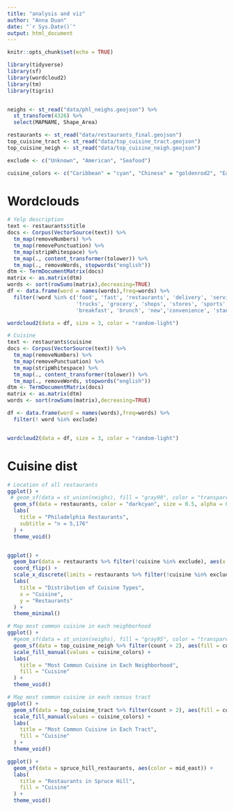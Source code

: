 ```yaml
---
title: "analysis and viz"
author: "Anna Duan"
date: "`r Sys.Date()`"
output: html_document
---
```


```r
knitr::opts_chunk$set(echo = TRUE)

library(tidyverse)
library(sf)
library(wordcloud2)
library(tm)
library(tigris)


neighs <- st_read("data/phl_neighs.geojson") %>%
  st_transform(4326) %>%
  select(MAPNAME, Shape_Area)

restaurants <- st_read("data/restaurants_final.geojson")
top_cuisine_tract <- st_read("data/top_cuisine_tract.geojson")
top_cuisine_neigh <- st_read("data/top_cuisine_neigh.geojson")

exclude <- c("Unknown", "American", "Seafood")

cuisine_colors <- c("Caribbean" = "cyan", "Chinese" = "goldenrod2", "East_European" = "dodgerblue3", "Japanese" = "darkcyan",  "Korean" = "orchid1", "Latin_American" = "pink2", "Mediterranean" = "olivedrab2", "Mexican" = "gold1", "Middle_Eastern" = "salmon1",  "Soul_Food" = "lightblue1", "South_Asian" = "olivedrab4", "Thai" = "tan", "United_Kingdom" = "orchid3",  "Vietnamese" = "salmon3", "West_African" = "darkslategray")
```

# Wordclouds 
```r
# Yelp description
text <- restaurants$title
docs <- Corpus(VectorSource(text)) %>%
  tm_map(removeNumbers) %>%
  tm_map(removePunctuation) %>%
  tm_map(stripWhitespace) %>%
  tm_map(., content_transformer(tolower)) %>%
  tm_map(., removeWords, stopwords("english"))
dtm <- TermDocumentMatrix(docs) 
matrix <- as.matrix(dtm) 
words <- sort(rowSums(matrix),decreasing=TRUE) 
df <- data.frame(word = names(words),freq=words) %>%
  filter(!word %in% c('food', 'fast', 'restaurants', 'delivery', 'services',
                      'trucks', 'grocery', 'shops', 'stores', 'sports', 'bars', 
                      'breakfast', 'brunch', 'new','convenience', 'stands', 'american'))

wordcloud2(data = df, size = 3, color = "random-light")

# Cuisine
text <- restaurants$cuisine
docs <- Corpus(VectorSource(text)) %>%
  tm_map(removeNumbers) %>%
  tm_map(removePunctuation) %>%
  tm_map(stripWhitespace) %>%
  tm_map(., content_transformer(tolower)) %>%
  tm_map(., removeWords, stopwords("english"))
dtm <- TermDocumentMatrix(docs) 
matrix <- as.matrix(dtm) 
words <- sort(rowSums(matrix),decreasing=TRUE) 

df <- data.frame(word = names(words),freq=words) %>%
  filter(! word %in% exclude)


wordcloud2(data = df, size = 3, color = "random-light")
```
# Cuisine dist
```r

# Location of all restaurants
ggplot() + 
 # geom_sf(data = st_union(neighs), fill = "gray90", color = "transparent") +
  geom_sf(data = restaurants, color = "darkcyan", size = 0.5, alpha = 0.2) +
  labs(
    title = "Philadelphia Restaurants",
    subtitle = "n = 5,176"
  ) +
  theme_void()


ggplot() +
  geom_bar(data = restaurants %>% filter(!cuisine %in% exclude), aes(x = cuisine), show.legend = FALSE, fill = "darkcyan") +
  coord_flip() +
  scale_x_discrete(limits = restaurants %>% filter(!cuisine %in% exclude) %>% count(cuisine) %>% arrange(n) %>% pull(cuisine)) +
  labs(
    title = "Distribution of Cuisine Types",
    x = "Cuisine",
    y = "Restaurants"
  ) +
  theme_minimal() 
```

```r
# Map most common cuisine in each neighborhood
ggplot() +
  #geom_sf(data = st_union(neighs), fill = "gray95", color = "transparent") +
  geom_sf(data = top_cuisine_neigh %>% filter(count > 2), aes(fill = cuisine), color = "white") +
  scale_fill_manual(values = cuisine_colors) +
  labs(
    title = "Most Common Cuisine in Each Neighborhood",
    fill = "Cuisine"
  ) +
  theme_void()

# Map most common cuisine in each census tract
ggplot() +
  geom_sf(data = top_cuisine_tract %>% filter(count > 2), aes(fill = cuisine), color = "white") +
  scale_fill_manual(values = cuisine_colors) +
  labs(
    title = "Most Common Cuisine in Each Tract",
    fill = "Cuisine"
  ) +
  theme_void()

```

```r
ggplot() +
  geom_sf(data = spruce_hill_restaurants, aes(color = mid_east)) +
  labs(
    title = "Restaurants in Spruce Hill",
    fill = "Cuisine"
  ) +
  theme_void()

```
